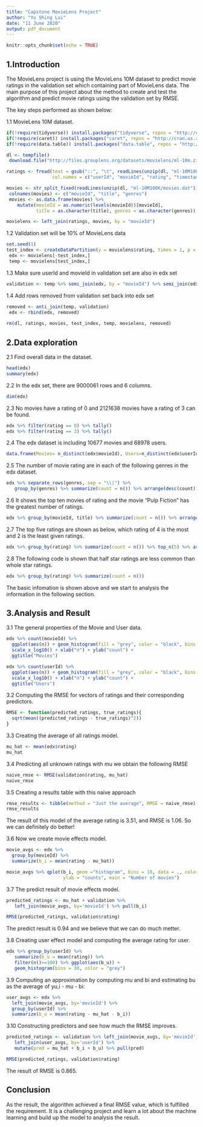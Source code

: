 ```yaml
---
title: "Capstone MovieLens Project"
author: "Yu Shing Lui"
date: "11 June 2020"
output: pdf_document
---
```


```r
knitr::opts_chunk$set(echo = TRUE)
```

## 1.Introduction

The MovieLens project is using the MovieLens 10M dataset to predict movie ratings in the validation set which containing part of MovieLens data. The main purpose of this project about the method to create and test the algorithm and predict movie ratings using the validation set by RMSE.

The key steps performed as shown below:

1.1 MovieLens 10M dataset.

```r
if(!require(tidyverse)) install.packages("tidyverse", repos = "http://cran.us.r.project.org")
if(!require(caret)) install.packages("caret", repos = "http://cran.us.r.project.org") 
if(!require(data.table)) install.packages("data.table", repos = "http://cran.us.r.project.org")
```

```r
dl <- tempfile()
 download.file("http://files.grouplens.org/datasets/movielens/ml-10m.zip", dl)

ratings <- fread(text = gsub("::", "\t", readLines(unzip(dl, "ml-10M100K/ratings.dat"))), 
                 col.names = c("userId", "movieId", "rating", "timestamp"))

movies <- str_split_fixed(readLines(unzip(dl, "ml-10M100K/movies.dat")), "\\::", 3)
 colnames(movies) <- c("movieId", "title", "genres")
 movies <- as.data.frame(movies) %>% 
    mutate(movieId = as.numeric(levels(movieId))[movieId], 
           title = as.character(title), genres = as.character(genres))

movielens <- left_join(ratings, movies, by = "movieId")
```

1.2 Validation set will be 10% of MovieLens data

```r
set.seed(1)
test_index <- createDataPartition(y = movielens$rating, times = 1, p = 0.1, list = FALSE)
 edx <- movielens[-test_index,]
 temp <- movielens[test_index,]
```

1.3 Make sure userId and movieId in validation set are also in edx set

```r
validation <- temp %>% semi_join(edx, by = "movieId") %>% semi_join(edx, by = "userId")
```

1.4 Add rows removed from validation set back into edx set

```r
removed <- anti_join(temp, validation)
 edx <- rbind(edx, removed)
 
rm(dl, ratings, movies, test_index, temp, movielens, removed)
```

## 2.Data exploration

2.1 Find overall data in the dataset.

```r
head(edx)
summary(edx)
```

2.2 In the edx set, there are 9000061 rows and 6 columns.

```r
dim(edx)
```

2.3 No movies have a rating of 0 and 2121638 movies have a rating of 3 can be found.

```r
edx %>% filter(rating == 0) %>% tally()
edx %>% filter(rating == 3) %>% tally()
```

2.4 The edx dataset is including 10677 movies and 68978 users.

```r
data.frame(Movies= n_distinct(edx$movieId), Users=n_distinct(edx$userId))
```

2.5 The number of movie rating are in each of the following genres in the edx dataset.

```r
edx %>% separate_rows(genres, sep = "\\|") %>% 
   group_by(genres) %>% summarize(count = n()) %>% arrange(desc(count))
```

2.6 It shows the top ten movies of rating and the movie "Pulp Fiction" has the greatest number of ratings.

```r
edx %>% group_by(movieId, title) %>% summarize(count = n()) %>% arrange(desc(count))
```

2.7 The top five ratings are shown as below, which rating of 4 is the most and 2 is the least given ratings.

```r
edx %>% group_by(rating) %>% summarize(count = n()) %>% top_n(5) %>% arrange(desc(count))
```

2.8 The following code is shown that half star ratings are less common than whole star ratings.

```r
edx %>% group_by(rating) %>% summarize(count = n())
```

The basic infomation is shown above and we start to analysis the information in the following section.

## 3.Analysis and Result

3.1 The general properties of the Movie and User data.

```r
edx %>% count(movieId) %>% 
  ggplot(aes(n)) + geom_histogram(fill = "grey", color = "black", bins = 30) +
  scale_x_log10() + xlab("n") + ylab("count") + 
  ggtitle("Movies")
```

```r
edx %>% count(userId) %>% 
  ggplot(aes(n)) + geom_histogram(fill = "grey", color = "black", bins = 30) +
  scale_x_log10() + xlab("n") + ylab("count") + 
  ggtitle("Users")
```

3.2 Computing the RMSE for vectors of ratings and their corresponding predictors.

```r
RMSE <- function(predicted_ratings, true_ratings){
  sqrt(mean((predicted_ratings - true_ratings)^2))
}
```

3.3 Creating the average of all ratings model.

```r
mu_hat <- mean(edx$rating)
mu_hat
```

3.4 Predicting all unknown ratings with mu we obtain the following RMSE

```r
naive_rmse <- RMSE(validation$rating, mu_hat)
naive_rmse
```

3.5 Creating a results table with this naive approach

```r
rmse_results <- tibble(method = "Just the average", RMSE = naive_rmse)
rmse_results
```

The result of this model of the average rating is 3.51, and RMSE is 1.06. So we can definitely do better!

3.6 Now we create movie effects model.

```r
movie_avgs <- edx %>%
  group_by(movieId) %>%
  summarize(b_i = mean(rating - mu_hat))

movie_avgs %>% qplot(b_i, geom ="histogram", bins = 10, data = ., color = I("grey"),
                     ylab = "counts", main = "Number of movies")
```

3.7 The predict result of movie effects model.

```r
predicted_ratings <- mu_hat + validation %>% 
   left_join(movie_avgs, by='movieId') %>% pull(b_i)

RMSE(predicted_ratings, validation$rating)
```

The predict result is 0.94 and we believe that we can do much metter.

3.8 Creating user effect model and computing the average rating for user.

```r
edx %>% group_by(userId) %>% 
   summarize(b_u = mean(rating)) %>% 
   filter(n()>=100) %>% ggplot(aes(b_u)) + 
   geom_histogram(bins = 30, color = "grey")
```

3.9 Computing an approximation by computing mu and bi and estimating bu as the average of yu,i - mu - bi:

```r
user_avgs <- edx %>% 
  left_join(movie_avgs, by='movieId') %>%
  group_by(userId) %>%
  summarize(b_u = mean(rating - mu_hat - b_i))
```

3.10 Constructing predictors and see how much the RMSE improves.

```r
predicted_ratings <- validation %>% left_join(movie_avgs, by='movieId') %>% 
   left_join(user_avgs, by='userId') %>% 
   mutate(pred = mu_hat + b_i + b_u) %>% pull(pred)

RMSE(predicted_ratings, validation$rating)
```

The result of RMSE is 0.865.

## Conclusion

As the result, the algorithm achieved a final RMSE value, which is fulfilled the requirement. It is a challenging project and learn a lot about the machine learning and build up the model to analysis the result.